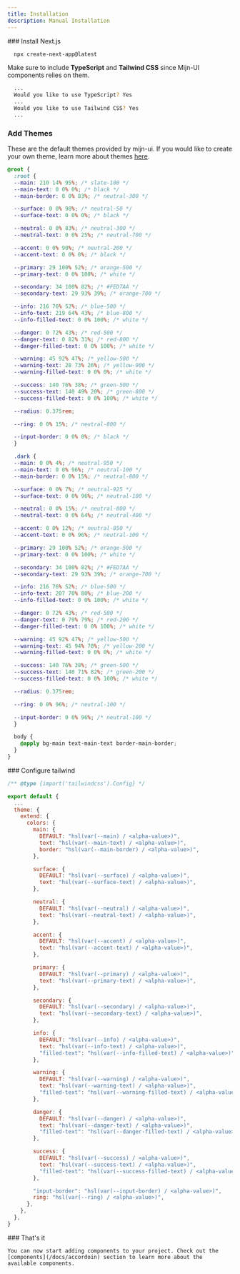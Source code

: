 ```yaml
---
title: Installation
description: Manual Installation
---
```



<BetaAlert />

<Steps>
  <Step>
### Install Next.js


```bash title="Terminal"
  npx create-next-app@latest
```

Make sure to include **TypeScript** and **Tailwind CSS** since Mijn-UI components relies on them.

```bash title="Terminal"
  ...
  Would you like to use TypeScript? Yes
  ...
  Would you like to use Tailwind CSS? Yes
  ...
```

</Step>
<Step>
 
### Add Themes

These are the default themes provided by mijn-ui. If you would like to create your own theme, learn more about themes [here](/docs/theming).

```css title="Css"
@root {
  :root {
  --main: 210 14% 95%; /* slate-100 */
  --main-text: 0 0% 0%; /* black */
  --main-border: 0 0% 83%; /* neutral-300 */

  --surface: 0 0% 98%; /* neutral-50 */
  --surface-text: 0 0% 0%; /* black */

  --neutral: 0 0% 83%; /* neutral-300 */
  --neutral-text: 0 0% 25%; /* neutral-700 */

  --accent: 0 0% 90%; /* neutral-200 */
  --accent-text: 0 0% 0%; /* black */

  --primary: 29 100% 52%; /* orange-500 */
  --primary-text: 0 0% 100%; /* white */

  --secondary: 34 100% 82%; /* #FED7AA */
  --secondary-text: 29 93% 39%; /* orange-700 */

  --info: 216 76% 52%; /* blue-500 */
  --info-text: 219 64% 43%; /* blue-800 */
  --info-filled-text: 0 0% 100%; /* white */

  --danger: 0 72% 43%; /* red-500 */
  --danger-text: 0 82% 31%; /* red-800 */
  --danger-filled-text: 0 0% 100%; /* white */

  --warning: 45 92% 47%; /* yellow-500 */
  --warning-text: 28 73% 26%; /* yellow-900 */
  --warning-filled-text: 0 0% 0%; /* white */

  --success: 140 76% 38%; /* green-500 */
  --success-text: 140 49% 20%; /* green-800 */
  --success-filled-text: 0 0% 100%; /* white */

  --radius: 0.375rem;

  --ring: 0 0% 15%; /* neutral-800 */

  --input-border: 0 0% 0%; /* black */
  }

  .dark {
  --main: 0 0% 4%; /* neutral-950 */
  --main-text: 0 0% 96%; /* neutral-100 */
  --main-border: 0 0% 15%; /* neutral-800 */

  --surface: 0 0% 7%; /* neutral-925 */
  --surface-text: 0 0% 96%; /* neutral-100 */

  --neutral: 0 0% 15%; /* neutral-800 */
  --neutral-text: 0 0% 64%; /* neutral-400 */

  --accent: 0 0% 12%; /* neutral-850 */
  --accent-text: 0 0% 96%; /* neutral-100 */

  --primary: 29 100% 52%; /* orange-500 */
  --primary-text: 0 0% 100%; /* white */

  --secondary: 34 100% 82%; /* #FED7AA */
  --secondary-text: 29 93% 39%; /* orange-700 */

  --info: 216 76% 52%; /* blue-500 */
  --info-text: 207 70% 80%; /* blue-200 */
  --info-filled-text: 0 0% 100%; /* white */

  --danger: 0 72% 43%; /* red-500 */
  --danger-text: 0 79% 79%; /* red-200 */
  --danger-filled-text: 0 0% 100%; /* white */

  --warning: 45 92% 47%; /* yellow-500 */
  --warning-text: 45 94% 70%; /* yellow-200 */
  --warning-filled-text: 0 0% 0%; /* white */

  --success: 140 76% 38%; /* green-500 */
  --success-text: 140 71% 82%; /* green-200 */
  --success-filled-text: 0 0% 100%; /* white */

  --radius: 0.375rem;

  --ring: 0 0% 96%; /* neutral-100 */

  --input-border: 0 0% 96%; /* neutral-100 */
  }

  body {
    @apply bg-main text-main-text border-main-border;
  }
}
```

</Step>

<Step>
### Configure tailwind

```js title="tailwind.config.js"
/** @type {import('tailwindcss').Config} */

export default {
  ...
  theme: {
    extend: {
      colors: {
        main: {
          DEFAULT: "hsl(var(--main) / <alpha-value>)",
          text: "hsl(var(--main-text) / <alpha-value>)",
          border: "hsl(var(--main-border) / <alpha-value>)",
        },

        surface: {
          DEFAULT: "hsl(var(--surface) / <alpha-value>)",
          text: "hsl(var(--surface-text) / <alpha-value>)",
        },

        neutral: {
          DEFAULT: "hsl(var(--neutral) / <alpha-value>)",
          text: "hsl(var(--neutral-text) / <alpha-value>)",
        },

        accent: {
          DEFAULT: "hsl(var(--accent) / <alpha-value>)",
          text: "hsl(var(--accent-text) / <alpha-value>)",
        },

        primary: {
          DEFAULT: "hsl(var(--primary) / <alpha-value>)",
          text: "hsl(var(--primary-text) / <alpha-value>)",
        },

        secondary: {
          DEFAULT: "hsl(var(--secondary) / <alpha-value>)",
          text: "hsl(var(--secondary-text) / <alpha-value>)",
        },

        info: {
          DEFAULT: "hsl(var(--info) / <alpha-value>)",
          text: "hsl(var(--info-text) / <alpha-value>)",
          "filled-text": "hsl(var(--info-filled-text) / <alpha-value>)",
        },

        warning: {
          DEFAULT: "hsl(var(--warning) / <alpha-value>)",
          text: "hsl(var(--warning-text) / <alpha-value>)",
          "filled-text": "hsl(var(--warning-filled-text) / <alpha-value>)",
        },

        danger: {
          DEFAULT: "hsl(var(--danger) / <alpha-value>)",
          text: "hsl(var(--danger-text) / <alpha-value>)",
          "filled-text": "hsl(var(--danger-filled-text) / <alpha-value>)",
        },

        success: {
          DEFAULT: "hsl(var(--success) / <alpha-value>)",
          text: "hsl(var(--success-text) / <alpha-value>)",
          "filled-text": "hsl(var(--success-filled-text) / <alpha-value>)",
        },

        "input-border": "hsl(var(--input-border) / <alpha-value>)",
        ring: "hsl(var(--ring) / <alpha-value>)",
      },
    },
  },
}

```
</Step>

  <Step>
    ### That's it

    You can now start adding components to your project. Check out the [components](/docs/accordoin) section to learn more about the available components.

  </Step>
</Steps>
